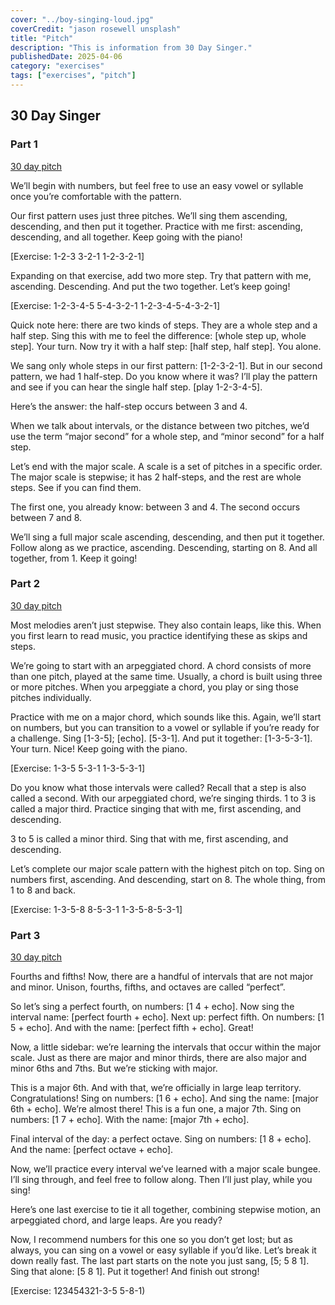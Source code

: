 ```yaml
---
cover: "../boy-singing-loud.jpg"
coverCredit: "jason rosewell unsplash"
title: "Pitch"
description: "This is information from 30 Day Singer."
publishedDate: 2025-04-06
category: "exercises"
tags: ["exercises", "pitch"]
---
```


## 30 Day Singer

### Part 1

[30 day pitch](https://www.30daysinger.com/tutorial/practice-routine-for-better-intonation-singers-who-struggle-with-pitch/3)

We’ll begin with numbers, but feel free to use an easy vowel or syllable once you’re comfortable with the pattern.

Our first pattern uses just three pitches. We’ll sing them ascending, descending, and then put it together. Practice with me first: ascending, descending, and all together. Keep going with the piano!

[Exercise: 1-2-3 3-2-1 1-2-3-2-1]

Expanding on that exercise, add two more step. Try that pattern with me, ascending. Descending. And put the two together. Let’s keep going!

[Exercise: 1-2-3-4-5 5-4-3-2-1 1-2-3-4-5-4-3-2-1]

Quick note here: there are two kinds of steps. They are a whole step and a half step. Sing this with me to feel the difference: [whole step up, whole step]. Your turn. Now try it with a half step: [half step, half step]. You alone.

We sang only whole steps in our first pattern: [1-2-3-2-1]. But in our second pattern, we had 1 half-step. Do you know where it was? I’ll play the pattern and see if you can hear the single half step. [play 1-2-3-4-5].

Here’s the answer: the half-step occurs between 3 and 4.

When we talk about intervals, or the distance between two pitches, we’d use the term “major second” for a whole step, and “minor second” for a half step.

Let’s end with the major scale. A scale is a set of pitches in a specific order. The major scale is stepwise; it has 2 half-steps, and the rest are whole steps. See if you can find them.

The first one, you already know: between 3 and 4. The second occurs between 7 and 8.

We’ll sing a full major scale ascending, descending, and then put it together. Follow along as we practice, ascending. Descending, starting on 8. And all together, from 1. Keep it going!

### Part 2

[30 day pitch](https://www.30daysinger.com/tutorial/practice-routine-for-better-intonation-singers-who-struggle-with-pitch/4)

Most melodies aren’t just stepwise. They also contain leaps, like this. When you first learn to read music, you practice identifying these as skips and steps.

We’re going to start with an arpeggiated chord. A chord consists of more than one pitch, played at the same time. Usually, a chord is built using three or more pitches. When you arpeggiate a chord, you play or sing those pitches individually.

Practice with me on a major chord, which sounds like this. Again, we’ll start on numbers, but you can transition to a vowel or syllable if you’re ready for a challenge. Sing [1-3-5]; [echo]. [5-3-1]. And put it together: [1-3-5-3-1]. Your turn. Nice! Keep going with the piano.

[Exercise: 1-3-5 5-3-1 1-3-5-3-1]

Do you know what those intervals were called? Recall that a step is also called a second. With our arpeggiated chord, we’re singing thirds. 1 to 3 is called a major third. Practice singing that with me, first ascending, and descending.

3 to 5 is called a minor third. Sing that with me, first ascending, and descending.

Let’s complete our major scale pattern with the highest pitch on top. Sing on numbers first, ascending. And descending, start on 8. The whole thing, from 1 to 8 and back.

[Exercise: 1-3-5-8 8-5-3-1 1-3-5-8-5-3-1]

### Part 3

[30 day pitch](https://www.30daysinger.com/tutorial/practice-routine-for-better-intonation-singers-who-struggle-with-pitch/5)

Fourths and fifths! Now, there are a handful of intervals that are not major and minor. Unison, fourths, fifths, and octaves are called “perfect”.

So let’s sing a perfect fourth, on numbers: [1 4 + echo]. Now sing the interval name: [perfect fourth + echo]. Next up: perfect fifth. On numbers: [1 5 + echo]. And with the name: [perfect fifth + echo]. Great!

Now, a little sidebar: we’re learning the intervals that occur within the major scale. Just as there are major and minor thirds, there are also major and minor 6ths and 7ths. But we’re sticking with major.  

This is a major 6th. And with that, we’re officially in large leap territory. Congratulations! Sing on numbers: [1 6 + echo]. And sing the name: [major 6th + echo]. We’re almost there! This is a fun one, a major 7th. Sing on numbers: [1 7 + echo]. With the name: [major 7th + echo].

Final interval of the day: a perfect octave. Sing on numbers: [1 8 + echo]. And the name: [perfect octave + echo].

Now, we’ll practice every interval we’ve learned with a major scale bungee. I’ll sing through, and feel free to follow along. Then I’ll just play, while you sing!

 Here’s one last exercise to tie it all together, combining stepwise motion, an arpeggiated chord, and large leaps. Are you ready?

Now, I recommend numbers for this one so you don’t get lost; but as always, you can sing on a vowel or easy syllable if you’d like. Let’s break it down really fast. The last part starts on the note you just sang, [5; 5 8 1]. Sing that alone: [5 8 1]. Put it together! And finish out strong!

[Exercise: 123454321-3-5 5-8-1)
